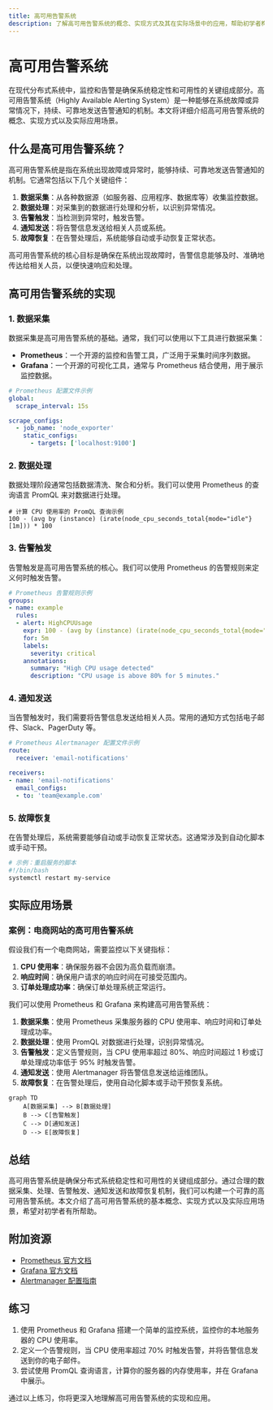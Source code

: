 ```yaml
---
title: 高可用告警系统
description: 了解高可用告警系统的概念、实现方式及其在实际场景中的应用，帮助初学者构建可靠的监控和告警系统。
---
```


# 高可用告警系统

在现代分布式系统中，监控和告警是确保系统稳定性和可用性的关键组成部分。高可用告警系统（Highly Available Alerting System）是一种能够在系统故障或异常情况下，持续、可靠地发送告警通知的机制。本文将详细介绍高可用告警系统的概念、实现方式以及实际应用场景。

## 什么是高可用告警系统？

高可用告警系统是指在系统出现故障或异常时，能够持续、可靠地发送告警通知的机制。它通常包括以下几个关键组件：

1. **数据采集**：从各种数据源（如服务器、应用程序、数据库等）收集监控数据。
2. **数据处理**：对采集到的数据进行处理和分析，以识别异常情况。
3. **告警触发**：当检测到异常时，触发告警。
4. **通知发送**：将告警信息发送给相关人员或系统。
5. **故障恢复**：在告警处理后，系统能够自动或手动恢复正常状态。

高可用告警系统的核心目标是确保在系统出现故障时，告警信息能够及时、准确地传达给相关人员，以便快速响应和处理。

## 高可用告警系统的实现

### 1. 数据采集

数据采集是高可用告警系统的基础。通常，我们可以使用以下工具进行数据采集：

- **Prometheus**：一个开源的监控和告警工具，广泛用于采集时间序列数据。
- **Grafana**：一个开源的可视化工具，通常与 Prometheus 结合使用，用于展示监控数据。

```yaml
# Prometheus 配置文件示例
global:
  scrape_interval: 15s

scrape_configs:
  - job_name: 'node_exporter'
    static_configs:
      - targets: ['localhost:9100']
```

### 2. 数据处理

数据处理阶段通常包括数据清洗、聚合和分析。我们可以使用 Prometheus 的查询语言 PromQL 来对数据进行处理。

```promql
# 计算 CPU 使用率的 PromQL 查询示例
100 - (avg by (instance) (irate(node_cpu_seconds_total{mode="idle"}[1m])) * 100
```

### 3. 告警触发

告警触发是高可用告警系统的核心。我们可以使用 Prometheus 的告警规则来定义何时触发告警。

```yaml
# Prometheus 告警规则示例
groups:
- name: example
  rules:
  - alert: HighCPUUsage
    expr: 100 - (avg by (instance) (irate(node_cpu_seconds_total{mode="idle"}[1m])) * 100 > 80
    for: 5m
    labels:
      severity: critical
    annotations:
      summary: "High CPU usage detected"
      description: "CPU usage is above 80% for 5 minutes."
```

### 4. 通知发送

当告警触发时，我们需要将告警信息发送给相关人员。常用的通知方式包括电子邮件、Slack、PagerDuty 等。

```yaml
# Prometheus Alertmanager 配置文件示例
route:
  receiver: 'email-notifications'

receivers:
- name: 'email-notifications'
  email_configs:
  - to: 'team@example.com'
```

### 5. 故障恢复

在告警处理后，系统需要能够自动或手动恢复正常状态。这通常涉及到自动化脚本或手动干预。

```bash
# 示例：重启服务的脚本
#!/bin/bash
systemctl restart my-service
```

## 实际应用场景

### 案例：电商网站的高可用告警系统

假设我们有一个电商网站，需要监控以下关键指标：

1. **CPU 使用率**：确保服务器不会因为高负载而崩溃。
2. **响应时间**：确保用户请求的响应时间在可接受范围内。
3. **订单处理成功率**：确保订单处理系统正常运行。

我们可以使用 Prometheus 和 Grafana 来构建高可用告警系统：

1. **数据采集**：使用 Prometheus 采集服务器的 CPU 使用率、响应时间和订单处理成功率。
2. **数据处理**：使用 PromQL 对数据进行处理，识别异常情况。
3. **告警触发**：定义告警规则，当 CPU 使用率超过 80%、响应时间超过 1 秒或订单处理成功率低于 95% 时触发告警。
4. **通知发送**：使用 Alertmanager 将告警信息发送给运维团队。
5. **故障恢复**：在告警处理后，使用自动化脚本或手动干预恢复系统。

```mermaid
graph TD
    A[数据采集] --> B[数据处理]
    B --> C[告警触发]
    C --> D[通知发送]
    D --> E[故障恢复]
```

## 总结

高可用告警系统是确保分布式系统稳定性和可用性的关键组成部分。通过合理的数据采集、处理、告警触发、通知发送和故障恢复机制，我们可以构建一个可靠的高可用告警系统。本文介绍了高可用告警系统的基本概念、实现方式以及实际应用场景，希望对初学者有所帮助。

## 附加资源

- [Prometheus 官方文档](https://prometheus.io/docs/)
- [Grafana 官方文档](https://grafana.com/docs/)
- [Alertmanager 配置指南](https://prometheus.io/docs/alerting/latest/configuration/)

## 练习

1. 使用 Prometheus 和 Grafana 搭建一个简单的监控系统，监控你的本地服务器的 CPU 使用率。
2. 定义一个告警规则，当 CPU 使用率超过 70% 时触发告警，并将告警信息发送到你的电子邮件。
3. 尝试使用 PromQL 查询语言，计算你的服务器的内存使用率，并在 Grafana 中展示。

通过以上练习，你将更深入地理解高可用告警系统的实现和应用。